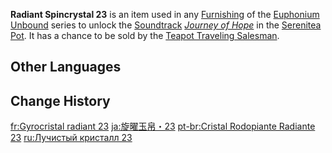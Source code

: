 {{Item Infobox
|id           = 141023
|image        = Item Radiant Spincrystal.png
|type         = Adventure Items
|group        = Radiant Spincrystals
|group2       = Mondstadt Spincrystals
|quality      = 4
|invCategory  = Precious Items
|description  = This wondrous crystal contains a certain rhythm, like something beautiful woven from delicate silk. These items can be found throughout the mainland or from merchants who collect curios. The tune held within this crystal can be revivified in your [[Serenitea Pot]] using either "[[Euphonium Unbound: Winding]]" or "[[Euphonium Unbound: Soaring]]." The tune contained within this [[Radiant Spincrystal]] is "[[Journey of Hope]]."
|source1      = [[Chubby]]
|track        = Journey of Hope
}}
'''Radiant Spincrystal 23''' is an item used in any [[Furnishing]] of the [[Euphonium Unbound]] series to unlock the [[Soundtrack]] ''[[Journey of Hope]]'' in the [[Serenitea Pot]]. It has a chance to be sold by the [[Teapot Traveling Salesman]].

==Other Languages==
{{Other Languages
|default_hidden = 1
|en      = Radiant Spincrystal 23
|zhs     = 旋曜玉帛・其二十三
|zhs_rm  = Xuán Yào Yùbó - Qí Èrshísān
|zht     = 旋曜玉帛・其二十三
|zht_rm  = Xuán Yào Yùbó - Qí Èrshísān
|ja      = 旋曜玉帛・23
|ja_rm   = Sen'you Gyokuhaku - Nijuusan{{Assumed}}
|ko      = 빛나는 결정・23
|ko_rm   = Binnaneun Gyeoljeong - Isipssam
|es      = Girocristal radiante (23)
|fr      = Gyrocristal radiant 23
|ru      = Лучистый кристалл {{tt|23|двадцать три}}
|th      = Radiant Spincrystal 23
|vi      = Ngọc Thạch Âm Vang 23
|de      = Strahlender Drehkristall XXIII
|id      = Radiant Spincrystal 23
|pt      = Cristal Rodopiante Radiante 23
|tr      = Parlak Burgu Kristal 23
|it      = Voltacristallo radioso 23
}}

==Change History==
{{Change History|2.6}}

[[fr:Gyrocristal radiant 23]]
[[ja:旋曜玉帛・23]]
[[pt-br:Cristal Rodopiante Radiante 23]]
[[ru:Лучистый кристалл 23]]
